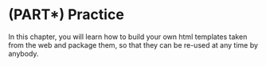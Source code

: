 # (PART\*) Practice {-}

In this chapter, you will learn how to build your own html templates taken from the web 
and package them, so that they can be re-used at any time by anybody.
